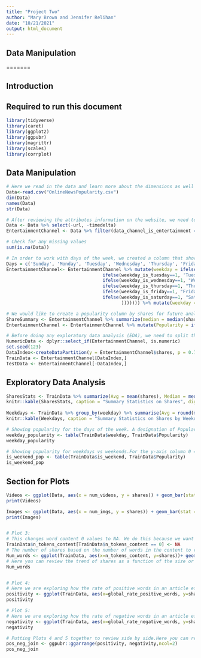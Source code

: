 ```yaml
---
title: "Project Two"
author: "Mary Brown and Jennifer Relihan"
date: "10/21/2021"
output: html_document
---
```


## Data Manipulation

=======

## Introduction


## Required to run this document  
```r
library(tidyverse)  
library(caret)  
library(ggplot2)  
library(ggpubr)  
library(magrittr)  
library(scales)
library(corrplot)
```  

## Data Manipulation 
```r
# Here we read in the data and learn more about the dimensions as well as different column names.
Data<-read.csv("OnlineNewsPopularity.csv")  
dim(Data)  
names(Data)  
str(Data)  

# After reviewing the attributes information on the website, we need to remove the non-predictive variables which are URL and Time Delta. Then, we need to subset the data by channels.  
Data <- Data %>% select(-url, -timedelta)  
EntertainmentChannel <- Data %>% filter(data_channel_is_entertainment == TRUE) %>% select(-starts_with("data_channel_is_"))  

# Check for any missing values  
sum(is.na(Data))  

# In order to work with days of the week, we created a column that shows all of the days of the week by shares.  
Days = c('Sunday', 'Monday', 'Tuesday', 'Wednesday', 'Thursday', 'Friday', 'Saturday')  
EntertainmentChannel<- EntertainmentChannel %>% mutate(weekday = ifelse(weekday_is_monday==1, 'Monday',  
                                    ifelse(weekday_is_tuesday==1, 'Tuesday',   
                                    ifelse(weekday_is_wednesday==1, "Wednesday", 
                                    ifelse(weekday_is_thursday==1, "Thursday",
                                    ifelse(weekday_is_friday==1, "Friday",
                                    ifelse(weekday_is_saturday==1, "Saturday", "Sunday"  
                                           ))))))) %>% mutate(weekday = factor(weekday, levels = Days))  

# We would like to create a popularity column by shares for future analysis. This popularity column will rate by either "Popular" or "Unpopular." To do this, we found the median value for the amount of shares. 
ShareSummary <- EntertainmentChannel %>% summarize(median = median(shares))  
EntertainmentChannel <- EntertainmentChannel %>% mutate(Popularity = ifelse(shares>1200, "Popular","Unpopular"))  

# Before doing any exploratory data analysis (EDA), we need to split the data -70% train and 30% test.
NumericData <- dplyr::select_if(EntertainmentChannel, is.numeric)
set.seed(123)
DataIndex<-createDataPartition(y = EntertainmentChannel$shares, p = 0.7, list = FALSE)  
TrainData <- EntertainmentChannel[DataIndex,]
TestData <- EntertainmentChannel[-DataIndex,] 
```  


## Exploratory Data Analysis  
```r
SharesStats <- TrainData %>% summarize(Avg = mean(shares), Median = median(shares), STDV = sd(shares), IQR = IQR(shares))
knitr::kable(SharesStats, caption = "Summary Statistics on Shares", digits = 0)
 
Weekdays <- TrainData %>% group_by(weekday) %>% summarise(Avg = round(mean(shares)), Maximum = round(max(shares)), Minimum = round(min(shares)))  
knitr::kable(Weekdays, caption = "Summary Statistics on Shares by Weekdays", digits = 2)  

# Showing popularity for the days of the week. A designation of Popular is when the number of shares is greater than 1200, and less than 1200 is considered Unpopular.
weekday_popularity <- table(TrainData$weekday, TrainData$Popularity)
weekday_popularity

# Showing popularity for weekdays vs weekends.For the y-axis column 0 = weekday and 1 = weekend. Here we can summarize popularity of content based on if it was shared over the weekend or during the week. 
is_weekend_pop <- table(TrainData$is_weekend, TrainData$Popularity)
is_weekend_pop
```  

## Section for Plots 
```r

Videos <- ggplot(Data, aes(x = num_videos, y = shares)) + geom_bar(stat = "identity", fill = "tan3") + xlim(-1,21) + scale_y_continuous(labels = unit_format(unit = "M", scale = 5e-6)) + ggtitle("Shares by Videos") + labs(y = "Shares", x = "Number of Videos", caption = "This view shows the number of videos filtered from 0 to 20.") + theme(plot.caption = element_text(hjust = 0))  
print(Videos)

Images <- ggplot(Data, aes(x = num_imgs, y = shares)) + geom_bar(stat = "identity", fill = "steelblue") + xlim(-1,21) + scale_y_continuous(labels = unit_format(unit = "M", scale = 5e-6)) + ggtitle("Shares by Images") + labs(y = "Shares", x = "Number of Images", caption = "This view shows the number of images filtered from 0 to 20.") + theme(plot.caption = element_text(hjust =0))
print(Images) 


# Plot 3:
# This changes word content 0 values to NA. We do this because we want to see the articles with words and how many shares they get. The 0 values had a lot more shares but are comprised of videos or photos with no words.
TrainData$n_tokens_content[TrainData$n_tokens_content == 0] <- NA
# The number of shares based on the number of words in the content to review how this effects shares.
Num_words <- ggplot(TrainData, aes(x=n_tokens_content, y=shares))+ geom_bar(stat = "identity", fill="steelblue") + labs(y="Number of Shares", x="Number of Words") + ggtitle("Shares by Content Size") + theme(plot.caption = element_text(hjust =0))
# Here you can review the trend of shares as a function of the size or word count of an article.
Num_words


# Plot 4:
# Here we are exploring how the rate of positive words in an article effect the amount of shares
positivity <- ggplot(TrainData, aes(x=global_rate_positive_words, y=shares))+ geom_point(stat = "identity", fill="steelblue") + labs(y="Number of Shares", x="Rate of Positive Words") + ggtitle("Shares by Positivity") + theme(plot.caption = element_text(hjust =0))
positivity

# Plot 5:
# Here we are exploring how the rate of negative words in an article effect the amount of shares
negativity <- ggplot(TrainData, aes(x=global_rate_negative_words, y=shares))+ geom_point(stat = "identity", fill="steelblue") + labs(y="Number of Shares", x="Rate of Negative Words") + ggtitle("Shares by Negativity") + theme(plot.caption = element_text(hjust =0))
negativity

# Putting Plots 4 and 5 together to review side by side.Here you can review the shares by the rate of positive or negative content. Another point of review is to look at the rate of positive or negative words based off of the channel type. For instance, entertainment articles have a max rate of 0.10 positive content and a max rate of 0.093 for negative words in this training data set. We can see that the site Mashable tends to write more positive content for entertainment.
pos_neg_join <- ggpubr::ggarrange(positivity, negativity,ncol=2)
pos_neg_join
```  
